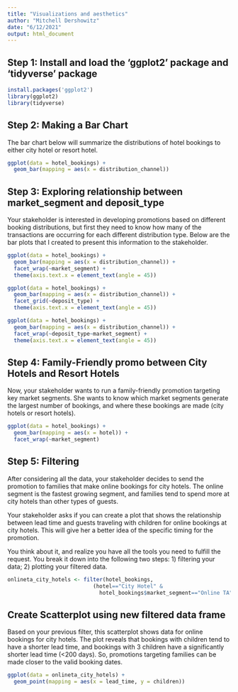 ```yaml
---
title: "Visualizations and aesthetics"
author: "Mitchell Dershowitz"
date: "6/12/2021"
output: html_document
---
```


## Step 1: Install and load the 'ggplot2' package and 'tidyverse' package


```r
install.packages('ggplot2')
library(ggplot2)
library(tidyverse)
```

## Step 2: Making a Bar Chart

The bar chart below will summarize the distributions of hotel bookings to either city hotel or resort hotel.

```r
ggplot(data = hotel_bookings) +
  geom_bar(mapping = aes(x = distribution_channel))
```

## Step 3: Exploring relationship between market_segment and deposit_type

Your stakeholder is interested in developing promotions based on different booking distributions, but first they need to know how many of the transactions are occurring for each different distribution type. Below are the bar plots that I created to present this information to the stakeholder.

```r
ggplot(data = hotel_bookings) +
  geom_bar(mapping = aes(x = distribution_channel)) +
  facet_wrap(~market_segment) +
  theme(axis.text.x = element_text(angle = 45))

ggplot(data = hotel_bookings) +
  geom_bar(mapping = aes(x = distribution_channel)) +
  facet_grid(~deposit_type) +
  theme(axis.text.x = element_text(angle = 45))

ggplot(data = hotel_bookings) +
  geom_bar(mapping = aes(x = distribution_channel)) +
  facet_wrap(~deposit_type~market_segment) +
  theme(axis.text.x = element_text(angle = 45))
```


## Step 4: Family-Friendly promo between City Hotels and Resort Hotels

Now, your stakeholder wants to run a family-friendly promotion targeting key market segments. She wants to know which market segments generate the largest number of bookings, and where these bookings are made (city hotels or resort hotels). 

```r
ggplot(data = hotel_bookings) +
  geom_bar(mapping = aes(x = hotel)) +
  facet_wrap(~market_segment)
```

## Step 5: Filtering

After considering all the data, your stakeholder decides to send the promotion to families that make online bookings for city hotels. The online segment is the fastest growing segment, and families tend to spend more at city hotels than other types of guests. 

Your stakeholder asks if you can create a plot that shows the relationship between lead time and guests traveling with children for online bookings at city hotels. This will give her a better idea of the specific timing for the promotion. 

You think about it, and realize you have all the tools you need to fulfill the request. You break it down into the following two steps: 1) filtering your data; 2) plotting your filtered data. 

```r
onlineta_city_hotels <- filter(hotel_bookings, 
                           (hotel=="City Hotel" & 
                             hotel_bookings$market_segment=="Online TA"))
```

## Create Scatterplot using new filtered data frame

Based on your previous filter, this scatterplot shows data for online bookings for city hotels. The plot reveals that bookings with children tend to have a shorter lead time, and bookings with 3 children have a significantly shorter lead time (<200 days). So, promotions targeting families can be made closer to the valid booking dates.  

```r
ggplot(data = onlineta_city_hotels) +
  geom_point(mapping = aes(x = lead_time, y = children))
```


